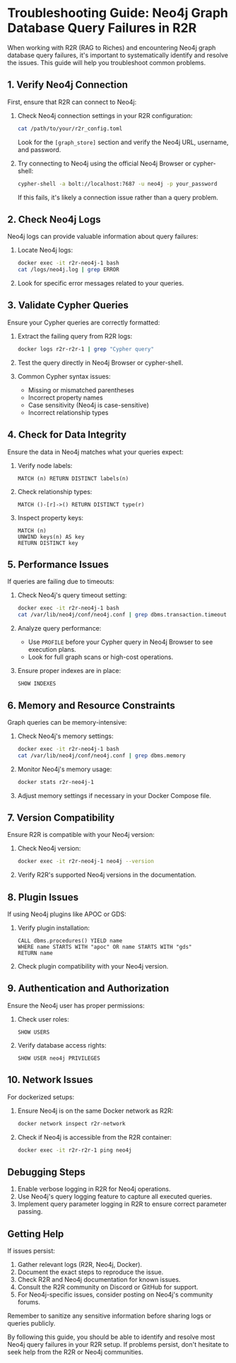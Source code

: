 # Troubleshooting Guide: Neo4j Graph Database Query Failures in R2R

When working with R2R (RAG to Riches) and encountering Neo4j graph database query failures, it's important to systematically identify and resolve the issues. This guide will help you troubleshoot common problems.

## 1. Verify Neo4j Connection

First, ensure that R2R can connect to Neo4j:

1. Check Neo4j connection settings in your R2R configuration:
   ```bash
   cat /path/to/your/r2r_config.toml
   ```
   Look for the `[graph_store]` section and verify the Neo4j URL, username, and password.

2. Try connecting to Neo4j using the official Neo4j Browser or cypher-shell:
   ```bash
   cypher-shell -a bolt://localhost:7687 -u neo4j -p your_password
   ```
   If this fails, it's likely a connection issue rather than a query problem.

## 2. Check Neo4j Logs

Neo4j logs can provide valuable information about query failures:

1. Locate Neo4j logs:
   ```bash
   docker exec -it r2r-neo4j-1 bash
   cat /logs/neo4j.log | grep ERROR
   ```

2. Look for specific error messages related to your queries.

## 3. Validate Cypher Queries

Ensure your Cypher queries are correctly formatted:

1. Extract the failing query from R2R logs:
   ```bash
   docker logs r2r-r2r-1 | grep "Cypher query"
   ```

2. Test the query directly in Neo4j Browser or cypher-shell.

3. Common Cypher syntax issues:
   - Missing or mismatched parentheses
   - Incorrect property names
   - Case sensitivity (Neo4j is case-sensitive)
   - Incorrect relationship types

## 4. Check for Data Integrity

Ensure the data in Neo4j matches what your queries expect:

1. Verify node labels:
   ```cypher
   MATCH (n) RETURN DISTINCT labels(n)
   ```

2. Check relationship types:
   ```cypher
   MATCH ()-[r]->() RETURN DISTINCT type(r)
   ```

3. Inspect property keys:
   ```cypher
   MATCH (n)
   UNWIND keys(n) AS key
   RETURN DISTINCT key
   ```

## 5. Performance Issues

If queries are failing due to timeouts:

1. Check Neo4j's query timeout setting:
   ```bash
   docker exec -it r2r-neo4j-1 bash
   cat /var/lib/neo4j/conf/neo4j.conf | grep dbms.transaction.timeout
   ```

2. Analyze query performance:
   - Use `PROFILE` before your Cypher query in Neo4j Browser to see execution plans.
   - Look for full graph scans or high-cost operations.

3. Ensure proper indexes are in place:
   ```cypher
   SHOW INDEXES
   ```

## 6. Memory and Resource Constraints

Graph queries can be memory-intensive:

1. Check Neo4j's memory settings:
   ```bash
   docker exec -it r2r-neo4j-1 bash
   cat /var/lib/neo4j/conf/neo4j.conf | grep dbms.memory
   ```

2. Monitor Neo4j's memory usage:
   ```bash
   docker stats r2r-neo4j-1
   ```

3. Adjust memory settings if necessary in your Docker Compose file.

## 7. Version Compatibility

Ensure R2R is compatible with your Neo4j version:

1. Check Neo4j version:
   ```bash
   docker exec -it r2r-neo4j-1 neo4j --version
   ```

2. Verify R2R's supported Neo4j versions in the documentation.

## 8. Plugin Issues

If using Neo4j plugins like APOC or GDS:

1. Verify plugin installation:
   ```cypher
   CALL dbms.procedures() YIELD name
   WHERE name STARTS WITH "apoc" OR name STARTS WITH "gds"
   RETURN name
   ```

2. Check plugin compatibility with your Neo4j version.

## 9. Authentication and Authorization

Ensure the Neo4j user has proper permissions:

1. Check user roles:
   ```cypher
   SHOW USERS
   ```

2. Verify database access rights:
   ```cypher
   SHOW USER neo4j PRIVILEGES
   ```

## 10. Network Issues

For dockerized setups:

1. Ensure Neo4j is on the same Docker network as R2R:
   ```bash
   docker network inspect r2r-network
   ```

2. Check if Neo4j is accessible from the R2R container:
   ```bash
   docker exec -it r2r-r2r-1 ping neo4j
   ```

## Debugging Steps

1. Enable verbose logging in R2R for Neo4j operations.
2. Use Neo4j's query logging feature to capture all executed queries.
3. Implement query parameter logging in R2R to ensure correct parameter passing.

## Getting Help

If issues persist:

1. Gather relevant logs (R2R, Neo4j, Docker).
2. Document the exact steps to reproduce the issue.
3. Check R2R and Neo4j documentation for known issues.
4. Consult the R2R community on Discord or GitHub for support.
5. For Neo4j-specific issues, consider posting on Neo4j's community forums.

Remember to sanitize any sensitive information before sharing logs or queries publicly.

By following this guide, you should be able to identify and resolve most Neo4j query failures in your R2R setup. If problems persist, don't hesitate to seek help from the R2R or Neo4j communities.